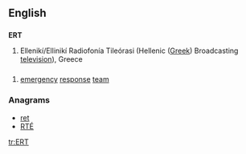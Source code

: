 {{wikipedia}}
{{also|ert|ért}}
==English==

==={{abbreviation-old|en}}===
'''ERT'''

# Ellenikí/Ellinikí Radiofonía Tileórasi (Hellenic ([[Greek]]) Broadcasting [[television]]), Greece

==={{initialism-old|en}}===
{{en-noun}}

# [[emergency]] [[response]] [[team]]

===Anagrams===
* [[ret#English|ret]]
* [[RTÉ#English|RTÉ]]

[[tr:ERT]]